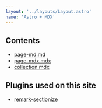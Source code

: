 ```yaml
---
layout: '../layouts/Layout.astro'
name: 'Astro + MDX'
---
```


## Contents

- [page-md.md](page-md)
- [page-mdx.mdx](page-mdx)
- [collection.mdx](collection)

## Plugins used on this site

- [remark-sectionize](https://github.com/jake-low/remark-sectionize)

